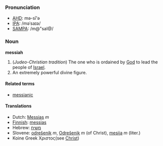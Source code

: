 ===Pronunciation===
*[[w:AHD|AHD]]: mə-sī'ə
*[[w:IPA|IPA]]: /məˈsaɪə/
*[[w:SAMPA|SAMPA]]: /m@"saI@/

===Noun===
'''messiah'''

#(''Judeo-Christian tradition'')  The one who is ordained by [[God]] to lead the people of [[Israel]].
#An extremely powerful divine figure.

====Related terms====
*[[messianic]]

====Translations====
*Dutch: [[Messias]] ''m''
*[[Finnish]]: [[messias]]
*Hebrew: [[משיח]]
*Slovene: [[odrešenik]] ''m'', [[Odrešenik]] ''m'' (of Christ), [[mesija]] ''m'' (liter.)
*Koine Greek Χριστος(see [[Christ]])